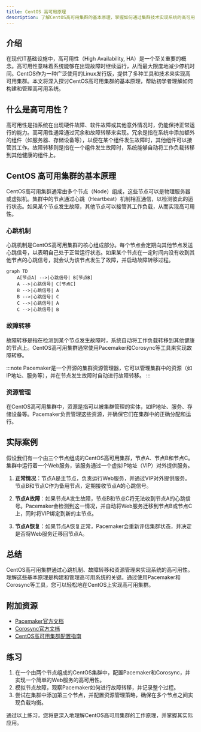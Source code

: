 ```yaml
---
title: CentOS 高可用原理
description: 了解CentOS高可用集群的基本原理，掌握如何通过集群技术实现系统的高可用性。
---
```


## 介绍

在现代IT基础设施中，高可用性（High Availability, HA）是一个至关重要的概念。高可用性意味着系统能够在出现故障时继续运行，从而最大限度地减少停机时间。CentOS作为一种广泛使用的Linux发行版，提供了多种工具和技术来实现高可用集群。本文将深入探讨CentOS高可用集群的基本原理，帮助初学者理解如何构建和管理高可用系统。

## 什么是高可用性？

高可用性是指系统在出现硬件故障、软件故障或其他意外情况时，仍能保持正常运行的能力。高可用性通常通过冗余和故障转移来实现。冗余是指在系统中添加额外的组件（如服务器、存储设备等），以便在某个组件发生故障时，其他组件可以接管其工作。故障转移则是指在一个组件发生故障时，系统能够自动将工作负载转移到其他健康的组件上。

## CentOS 高可用集群的基本原理

CentOS高可用集群通常由多个节点（Node）组成，这些节点可以是物理服务器或虚拟机。集群中的节点通过心跳（Heartbeat）机制相互通信，以检测彼此的运行状态。如果某个节点发生故障，其他节点可以接管其工作负载，从而实现高可用性。

### 心跳机制

心跳机制是CentOS高可用集群的核心组成部分。每个节点会定期向其他节点发送心跳信号，以表明自己处于正常运行状态。如果某个节点在一定时间内没有收到其他节点的心跳信号，就会认为该节点发生了故障，并启动故障转移过程。

```mermaid
graph TD
    A[节点A] -->|心跳信号| B[节点B]
    A -->|心跳信号| C[节点C]
    B -->|心跳信号| A
    B -->|心跳信号| C
    C -->|心跳信号| A
    C -->|心跳信号| B
```

### 故障转移

故障转移是指在检测到某个节点发生故障时，系统自动将工作负载转移到其他健康的节点上。CentOS高可用集群通常使用Pacemaker和Corosync等工具来实现故障转移。

:::note
Pacemaker是一个开源的集群资源管理器，它可以管理集群中的资源（如IP地址、服务等），并在节点发生故障时自动进行故障转移。
:::

### 资源管理

在CentOS高可用集群中，资源是指可以被集群管理的实体，如IP地址、服务、存储设备等。Pacemaker负责管理这些资源，并确保它们在集群中的正确分配和运行。

## 实际案例

假设我们有一个由三个节点组成的CentOS高可用集群，节点A、节点B和节点C。集群中运行着一个Web服务，该服务通过一个虚拟IP地址（VIP）对外提供服务。

1. **正常情况**：节点A是主节点，负责运行Web服务，并通过VIP对外提供服务。节点B和节点C作为备用节点，定期接收节点A的心跳信号。

2. **节点A故障**：如果节点A发生故障，节点B和节点C将无法收到节点A的心跳信号。Pacemaker会检测到这一情况，并自动将Web服务迁移到节点B或节点C上，同时将VIP绑定到新的主节点。

3. **节点A恢复**：如果节点A恢复正常，Pacemaker会重新评估集群状态，并决定是否将Web服务迁移回节点A。

## 总结

CentOS高可用集群通过心跳机制、故障转移和资源管理来实现系统的高可用性。理解这些基本原理是构建和管理高可用系统的关键。通过使用Pacemaker和Corosync等工具，您可以轻松地在CentOS上实现高可用集群。

## 附加资源

- [Pacemaker官方文档](https://clusterlabs.org/pacemaker/doc/)
- [Corosync官方文档](https://corosync.github.io/corosync/)
- [CentOS高可用集群配置指南](https://wiki.centos.org/HowTos/HighAvailability)

## 练习

1. 在一个由两个节点组成的CentOS集群中，配置Pacemaker和Corosync，并实现一个简单的Web服务的高可用性。
2. 模拟节点故障，观察Pacemaker如何进行故障转移，并记录整个过程。
3. 尝试在集群中添加第三个节点，并配置资源管理策略，确保在多个节点之间实现负载均衡。

通过以上练习，您将更深入地理解CentOS高可用集群的工作原理，并掌握其实际应用。